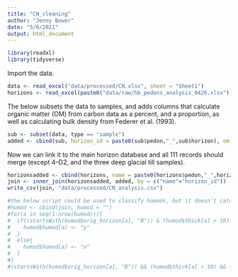 ```yaml
---
title: "CN_cleaning"
author: "Jenny Bower"
date: "5/6/2021"
output: html_document
---
```


```r
library(readxl)
library(tidyverse)

```

Import the data.
```r
data <- read_excel("data/processed/CN.xlsx", sheet = "Sheet1")
horizons <- read_excel(paste0("data/raw/hb_pedons_analysis_0426.xlsx"))

```

The below subsets the data to samples, and adds columns that calculate organic matter (OM) from carbon data as a percent, and a proportion, as well as calculating bulk density from Federer et al. (1993).
```r
sub <- subset(data, type == "sample")
added <- cbind(sub, horizon_id = paste0(sub$pedon,"_",sub$horizon), om_pct = sub$C_pct*1.724, om = (sub$C_pct*1.724)/100, bd = (0.111*1.45)/((1.45*(sub$C_pct*1.724)/100)+((1-(sub$C_pct*1.724)/100)*0.111)))

```

Now we can link it to the main horizon database and all 111 records should merge (except 4--D2, and the three deep glacial till samples).
```r
horizonsadded <- cbind(horizons, name = paste0(horizons$pedon,"_",horizons$horizon))
join <- inner_join(horizonsadded, added, by = c("name"="horizon_id"))
write_csv(join, "data/processed/CN_analysis.csv")

#the below script could be used to classify humods, but it doesn't catch pedons that were incrementally sampled (can always modify if needed)
#humod <- cbind(join, humod = "")
#for(a in seq(1:nrow(humod))){
#  if((startsWith(humod$orig_horizon[a], "B")) & (humod$thick[a] > 10) & (humod$C_pct[a] > 6)){
#    humod$humod[a] <- "y"
#  }
#  else{
#    humod$humod[a] <- "n"
#  }
#}
#(startsWith(humod$orig_horizon[a], "B")) && (humod$thick[a] > 10) && (humod$C_pct[a] > 6)

```